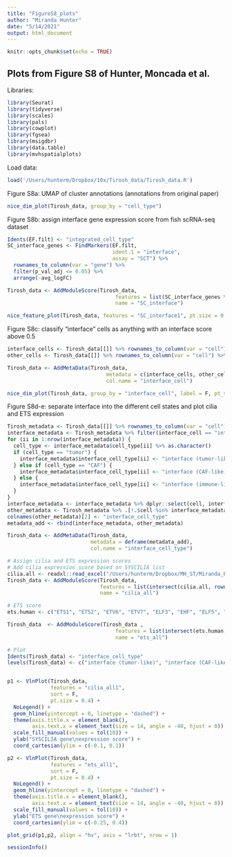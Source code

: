 ```yaml
---
title: "FigureS8_plots"
author: "Miranda Hunter"
date: "5/14/2021"
output: html_document
---
```


```r
knitr::opts_chunk$set(echo = TRUE)
```

## Plots from Figure S8 of Hunter, Moncada et al.

Libraries:
``` r
library(Seurat)
library(tidyverse)
library(scales)
library(pals)
library(cowplot)
library(fgsea)
library(msigdbr)
library(data.table)
library(mvhspatialplots)
```

Load data:
``` r
load('/Users/hunterm/Dropbox/10x/Tirosh_data/Tirosh_data.R')
```

Figure S8a: UMAP of cluster annotations (annotations from original paper)
``` r
nice_dim_plot(Tirosh_data, group_by = "cell_type")
```


Figure S8b: assign interface gene expression score from fish scRNA-seq dataset
``` r
Idents(EF.filt) <- "integrated_cell_type"
SC_interface_genes <- FindMarkers(EF.filt,
                                  ident.1 = "interface",
                                  assay = "SCT") %>%
  rownames_to_column(var = "gene") %>%
  filter(p_val_adj <= 0.05) %>%
  arrange(-avg_logFC)

Tirosh_data <- AddModuleScore(Tirosh_data,
                                   features = list(SC_interface_genes %>% filter(avg_logFC >= 1.5) %>% pull(gene) %>% convert_to_human_list()),
                                   name = "SC_interface")

nice_feature_plot(Tirosh_data, features = "SC_interface1", pt.size = 0.5, cutoffs = c(-1,1))
```


Figure S8c: classify "interface" cells as anything with an interface score above 0.5
``` r
interface_cells <- Tirosh_data[[]] %>% rownames_to_column(var = "cell") %>% filter(SC_interface1 > 0.5) %>% dplyr::select(cell) %>% mutate(cell_type = "interface") %>% deframe()
other_cells <- Tirosh_data[[]] %>% rownames_to_column(var = "cell") %>% .[!.$cell %in% names(interface_cells),] %>% dplyr::select(cell, cell_type) %>% deframe()

Tirosh_data <- AddMetaData(Tirosh_data,
                                metadata = c(interface_cells, other_cells),
                                col.name = "interface_cell")

nice_dim_plot(Tirosh_data, group_by = "interface_cell", label = F, pt_size = 0.5)
```


Figure S8d-e: separate interface into the different cell states and plot cilia and ETS expression
``` r
Tirosh_metadata <- Tirosh_data[[]] %>% rownames_to_column(var = "cell")
interface_metadata <- Tirosh_metadata %>% filter(interface_cell == "interface")
for (ii in 1:nrow(interface_metadata)) {
  cell_type <- interface_metadata$cell_type[ii] %>% as.character()
  if (cell_type == "tumor") {
    interface_metadata$interface_cell_type[ii] <- "interface (tumor-like)"
  } else if (cell_type == "CAF") {
    interface_metadata$interface_cell_type[ii] <- "interface (CAF-like)"
  } else {
    interface_metadata$interface_cell_type[ii] <- "interface (immune-like)"
  }
}
interface_metadata <- interface_metadata %>% dplyr::select(cell, interface_cell_type)
other_metadata <- Tirosh_metadata %>% .[!.$cell %in% interface_metadata$cell,] %>% dplyr::select(cell, cell_type)
colnames(other_metadata)[2] <- "interface_cell_type"
metadata_add <- rbind(interface_metadata, other_metadata)

Tirosh_data <- AddMetaData(Tirosh_data, 
                           metadata = deframe(metadata_add),
                           col.name = "interface_cell_type")

# Assign cilia and ETS expression scores
# Add cilia expression score based on SYSCILIA list
cilia.all <- readxl::read_excel("/Users/hunterm/Dropbox/MH_ST/Miranda_R/cilia/cilia_gene_list_full.xlsx") %>% pull("Gene Name") %>% unique()
Tirosh_data <- AddModuleScore(Tirosh_data,
                              features = list(intersect(cilia.all, rownames(Tirosh_data))),
                              name = "cilia_all")

# ETS score
ets.human <- c("ETS1", "ETS2", "ETV6", "ETV7", "ELF3", "EHF", "ELF5", "SPDEF", "GABPA", "KCNH6", "FEV", "ELK1", "EPHB1", "ELF1", "ELF2", "ELF4", "ETV4", "ETV5", "ETV1", "ERF", "ETV3", "SPI1", "SPIB", "SPIC", "ETV2") 

Tirosh_data  <- AddModuleScore(Tirosh_data ,
                                   features = list(intersect(ets.human, rownames(tirosh_malignant))),
                                   name = "ets_all")

# Plot
Idents(Tirosh_data) <- "interface_cell_type"
levels(Tirosh_data) <- c("interface (tumor-like)", "interface (CAF-like)", "interface (immune-like)", "tumor", "CAF", "endothelial", "NK cell", "B cell", "T cell", "macrophage")


p1 <- VlnPlot(Tirosh_data, 
              features = "cilia_all1", 
              sort = F, 
              pt.size = 0.4) + 
  NoLegend() +
  geom_hline(yintercept = 0, linetype = "dashed") +
  theme(axis.title.x = element_blank(), 
        axis.text.x = element_text(size = 14, angle = -40, hjust = 0)) +
  scale_fill_manual(values = tol(10)) + 
  ylab("SYSCILIA gene\nexpression score") +
  coord_cartesian(ylim = c(-0.1, 0.1))

p2 <- VlnPlot(Tirosh_data, 
              features = "ets_all1", 
              sort = F, 
              pt.size = 0.4) + 
  NoLegend() +
  geom_hline(yintercept = 0, linetype = "dashed") +
  theme(axis.title.x = element_blank(), 
        axis.text.x = element_text(size = 14, angle = -40, hjust = 0)) +
  scale_fill_manual(values = tol(10)) + 
  ylab("ETS gene\nexpression score") +
  coord_cartesian(ylim = c(-0.25, 0.4))

plot_grid(p1,p2, align = "hv", axis = "lrbt", nrow = 1)
```


``` r
sessionInfo()
```



























